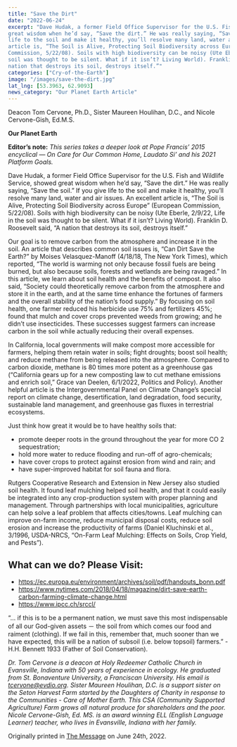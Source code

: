 ```yaml
---
title: "Save the Dirt"
date: "2022-06-24"
excerpt: "Dave Hudak, a former Field Office Supervisor for the U.S. Fish and Wildlife Service, showed
great wisdom when he’d say, “Save the dirt.” He was really saying, “Save the soil.” If you give
life to the soil and make it healthy, you’ll resolve many land, water and air issues. An excellent
article is, “The Soil is Alive, Protecting Soil Biodiversity across Europe” (European
Commission, 5/22/08). Soils with high biodiversity can be noisy (Ute Eberle, 2/9/22, Life in the
soil was thought to be silent. What if it isn’t? Living World). Franklin D. Roosevelt said, “A
nation that destroys its soil, destroys itself.”"
categories: ["Cry-of-the-Earth"]
image: "/images/save-the-dirt.jpg"
lat_lng: [53.3963, 62.9093]
news_category: "Our Planet Earth Article"
---
```


Deacon Tom Cervone, Ph.D., Sister Maureen Houlihan, D.C., and Nicole Cervone-Gish, Ed.M.S.

**Our Planet Earth**

**Editor’s note:**
_This series takes a deeper look at Pope Francis’ 2015 encyclical ― On Care for Our Common
Home, Laudato Si’ and his 2021 Platform Goals._

Dave Hudak, a former Field Office Supervisor for the U.S. Fish and Wildlife Service, showed
great wisdom when he’d say, “Save the dirt.” He was really saying, “Save the soil.” If you give
life to the soil and make it healthy, you’ll resolve many land, water and air issues. An excellent
article is, “The Soil is Alive, Protecting Soil Biodiversity across Europe” (European
Commission, 5/22/08). Soils with high biodiversity can be noisy (Ute Eberle, 2/9/22, Life in the
soil was thought to be silent. What if it isn’t? Living World). Franklin D. Roosevelt said, “A
nation that destroys its soil, destroys itself.”

Our goal is to remove carbon from the atmosphere and increase it in the soil. An article that
describes common soil issues is, “Can Dirt Save the Earth?” by Moises Velasquez-Manoff
(4/18/18, The New York Times), which reported, “The world is warming not only because fossil
fuels are being burned, but also because soils, forests and wetlands are being ravaged.” In this
article, we learn about soil health and the benefits of compost. It also said, “Society could
theoretically remove carbon from the atmosphere and store it in the earth, and at the same time
enhance the fortunes of farmers and the overall stability of the nation’s food supply.” By
focusing on soil health, one farmer reduced his herbicide use 75% and fertilizers 45%; found that
mulch and cover crops prevented weeds from growing; and he didn’t use insecticides. These
successes suggest farmers can increase carbon in the soil while actually reducing their overall
expenses.

In California, local governments will make compost more accessible for farmers, helping them
retain water in soils; fight droughts; boost soil health; and reduce methane from being released
into the atmosphere. Compared to carbon dioxide, methane is 80 times more potent as a
greenhouse gas (“California gears up for a new composting law to cut methane emissions and
enrich soil,” Grace van Deelen, 6/1/2022, Politics and Policy). Another helpful article is the
Intergovernmental Panel on Climate Change’s special report on climate change, desertification,
land degradation, food security, sustainable land management, and greenhouse gas fluxes in
terrestrial ecosystems.

Just think how great it would be to have healthy soils that:

- promote deeper roots in the ground throughout the year for more CO 2 sequestration;
- hold more water to reduce flooding and run-off of agro-chemicals;
- have cover crops to protect against erosion from wind and rain; and
- have super-improved habitat for soil fauna and flora.

Rutgers Cooperative Research and Extension in New Jersey also studied soil health. It found leaf
mulching helped soil health, and that it could easily be integrated into any crop-production
system with proper planning and management. Through partnerships with local municipalities,
agriculture can help solve a leaf problem that affects cities/towns. Leaf mulching can improve
on-farm income, reduce municipal disposal costs, reduce soil erosion and increase the
productivity of farms (Daniel Kluchinski et al., 3/1996, USDA-NRCS, “On-Farm Leaf
Mulching: Effects on Soils, Crop Yield, and Pests”).

## What can we do? Please Visit:

- https://ec.europa.eu/environment/archives/soil/pdf/handouts_bonn.pdf
- https://www.nytimes.com/2018/04/18/magazine/dirt-save-earth-carbon-farming-climate-change.html
- https://www.ipcc.ch/srccl/

“... if this is to be a permanent nation, we must save this most indispensable of all our God-given
assets － the soil from which comes our food and raiment (clothing). If we fail in this, remember
that, much sooner than we have expected, this will be a nation of subsoil (i.e. below topsoil)
farmers.” - H.H. Bennett 1933 (Father of Soil Conservation).

_Dr. Tom Cervone is a deacon at Holy Redeemer Catholic Church in Evansville, Indiana with 50
years of experience in ecology. He graduated from St. Bonaventure University, a Franciscan
University. His email is tcervone@evdio.org. Sister Maureen Houlihan, D.C. is a support sister
on the Seton Harvest Farm started by the Daughters of Charity in response to the Communities -
Care of Mother Earth. This CSA (Community Supported Agriculture) Farm grows all natural
produce for shareholders and the poor. Nicole Cervone-Gish, Ed. MS. is an award winning ELL
(English Language Learner) teacher, who lives in Evansville, Indiana with her family._

Originally printed in [The Message](https://evdiomessage.org/) on June 24th, 2022.

